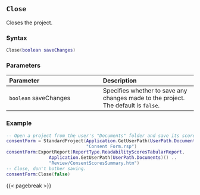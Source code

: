 ## `Close` {#standard-close}

Closes the project.

### Syntax {-}

``` .lua
Close(boolean saveChanges)
```

### Parameters {-}

**Parameter** | **Description**
| :-- | :-- |
`boolean` saveChanges | Specifies whether to save any changes made to the project. The default is `false`.

### Example {-}

``` .lua
-- Open a project from the user's "Documents" folder and save its scores summary
consentForm = StandardProject(Application.GetUserPath(UserPath.Documents) ..
                              "Consent Form.rsp")
consentForm:ExportReport(ReportType.ReadabilityScoresTabularReport,
                Application.GetUserPath(UserPath.Documents)() ..
                "Review/ConsentScoresSummary.htm")
-- Close, don't bother saving.
consentForm:Close(false)
```

{{< pagebreak >}}